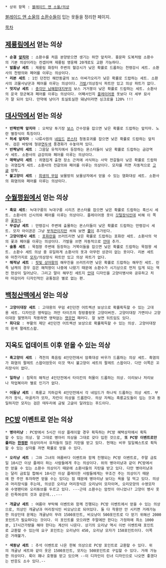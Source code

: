  * 상위 항목 : [[블레이드 앤 소울/의상]]

[[블레이드 앤 소울]]의 [[소환수]]들이 입는 옷들을 정리한 페이지.

[[목차]]

== [[제룡림]]에서 얻는 의상 ==
 * '''순결 [[앞치마]]''' : 소환수를 처음 분양받으면 생기는 하얀 앞치마. 홍문파 도복처럼 소환수의 기본 의상이라는 컨셉이며 제룡림 영웅패 20개로도 교환 가능하다.
 * '''발톱냥 세트''' : 제룡림 화장터 주변의 혈강시가 낮은 확률로 드롭하는 천령강시 세트. 소환사의 천령의와 페어를 이루는 의상이다.
 * '''리본 세트''' : 1인 던전인 해안동굴의 보스 아싸가오리가 낮은 확률로 드랍하는 세트. 소환사의 괴물사냥꾼과 페어를 이루는 의상이다. [[가발]]/의상장식 파트만 있고 의상 파트가 없다.
 * '''멋지냥 세트''' : [[충각단 남해함대지부]]의 보스 거거붕이 낮은 확률로 드랍하는 세트. 소환사의 운국 장군복과 페어를 이루는 의상이다. 어째서인지 [[플레이어]]용 옷보다 더 세부 묘사가 잘 되어 있다. 만약에 냥이가 토실토실한 돼냥이라면 싱크로율 120% !!!

== [[대사막]]에서 얻는 의상 ==
 * '''반짝반짝 앞치마''' : 오락당 투기장 [[보스]] 간수장을 잡으면 낮은 확률로 드랍하는 앞치마. 노란 별장식이 특징이다.
 * '''허세 앞치마''' : 나류사원의 [[네임드]] [[몬스터]] 청동호귀를 잡으면 낮은 확률로 드랍하는 앞치마. 검은 바탕에 형광[[연두색]] 풍경화가 수놓아져 있다.
 * '''반짝냥이 세트''' : 그믐달 유적지에서 등장하는 몬스터들이 낮은 확률로 드랍하는 금강역사 세트. 소환사의 금강의와 페어를 이루는 의상이다.
 * '''매력냥이 세트''' : 귀염집게 출현 장소 근처에 서식하는 사막 전갈들이 낮은 확률로 드랍하는 귀염집게 세트. 소환사의 전갈의와 페어를 이루는 의상이다. 모자를 끼면 자동적으로 [[고글]] 장착.
 * '''불고양이 세트''' : [[희생의 무덤]] 보물방의 보물상자에서 얻을 수 있는 염화대성 세트. 소환사의 화염의와 페어를 이루는 의상이다.

== [[수월평원]]에서 얻는 의상 ==
 * '''흑묘 세트''': 늑대구릉의 늑대구릉 시리즈 몬스터를 잡으면 낮은 확률로 드랍하는 흑신시 세트. 소환사의 신시의와 페어를 이루는 의상이다. 플레이어용 옷이 [[깃털]]장식인데 비해 이 쪽은 [[꽃]]장식.
 * '''무섭냥 세트''' : 만령강시 주변에 출몰하는 몬스터들이 낮은 확률로 드랍하는 만령강시 세트. 모자 아이콘은 그냥 [[부적]]끈이지만 씌워 보면 [[뿔]]이 추가된다.
 * '''고양이병사 세트''' : [[포화란]]을 쓰러뜨리면 낮은 확률로 드랍하는 포화란 세트. 소환사의 악의 꽃과 페어를 이루는 의상이다. 가발을 쓰면 자동적으로 [[안대]] 추가.
 * '''술통 세트''' : 묵점왕 주변에 등장하는 거북이들을 잡으면 낮은 확률로 드랍하는 묵점왕 세트. 소환수 세트 의상 중 유일하게 소환사의 옷과 아무런 상관이 없는 옷이다. 리본 세트와 마찬가지로 [[모자]]/의상장식 파트만 있고 의상 파트가 없다.
 * '''해적냥 세트''' : [[핏빛 상어항]]의 해무진을 쓰러뜨리면 낮은 확률로 드랍하는 해무진 세트. 린족 남캐의 경우 검은 해적왕이 나중에 나왔기 때문에 소환수가 시기상으로 먼저 입게 되는 역전 현상이 일어났다. 그리고 말이 해무진 세트지 [[안대]] 디자인을 고양이병사와 공유하고 치마 마감이라 디자인적인 공통점은 별로 없는 편.

== [[백청산맥]]에서 얻는 의상 ==
 * '''고양이대장 세트''' : 고대용의 무덤 4인던전 어트렉션 보상으로 확률획득할 수 있는 고대용 세트. 디자인은 영락없는 까만 타이즈의 청랑홍랑옷 고양이버전. 고양이대장 가면이나 고양이대장 헬멧까지 착용하면 영락없는 [[캣우먼]] 패러디. 잘 보면 뒤트임도 있다.
 * '''희다묘''' : 부활의 제단 4인던전 어트렉션 보상으로 확률획득할 수 있는 의상. 고양이대장의 흰색 팔레트스왑.

== 지옥도 업데이트 이후 얻을 수 있는 의상 ==
 * '''흑고양이 세트''' : 격전의 흑음림 4인던전에서 암흑대성 바우가 드롭하는 의상 세트. 흑염의가 화염의 팔레트 스왑이었듯이 이것 역시 불고양이 세트의 팔레트 스왑이다. 다만 이쪽은 꼬리장식이 없다.

 * '''일하냥''' : 침묵의 해적선 4인던전에서 타이칸의 허물이 드롭하는 의상. 이리보나 저리보나 작업복이라 별로 인기가 없다.

 * '''어둠냥 세트''' : 흑룡교 지하감옥 4인던전에서 각 네임드가 하나씩 드롭하는 의상 세트. 부카가 장식, 마골카가 모자, 자칸이 의상을 드롭한다. 의상 자체는 흑룡교도들이 입는 것과 동일하지만 모자는 검은 테두리에 금빛 고글이 달려있는 후드이다.

== [[PC방]] 이벤트로 얻는 의상 ==
 * '''병아리냥''' : PC방에서 5시간 이상 플레이할 경우 획득하는 PC방 혜택상자에서 획득할 수 있는 의상. 말 그대로 병아리 의상을 그대로 갖다 입힌 것으로, '''또 PC방 이벤트로만 풀리는 [[한정판]]''' 의상이라서 유저들의 많은 지탄을 받고 있다. 현재는 비무 일일퀘스트로 획득할 수 있는 상자를 까면 확률로 얻을 수 있다.

 * '''오리냥 세트''' : 그와 그녀의 여름바다 이벤트와 함께 진행되는 PC방 이벤트로, 주말 금토일 10시간 이상 플레이 하는 사람들에게 주는 의상이다. 위의 병아리냥과 같이 PC방에서만 얻을 수 있는 소환수 의상이기 때문에 소환사들의 지탄을 받고 있다. 다만 병아리냥과는 달리 금토일 합해서 10시간 이상 플레이한 사람들에게는 무조건 주는 의상이기 때문에 한 주만 투자하면 얻을 수는 있다는 점 때문에 병아리냥 보다는 욕을 덜 먹고 있다. 의상과 머리장식을 주는데, 의상은 오리냥 머리장식은 오리냥이 모자이며, 오리모양의 수영모자와 수영팬티와 오리튜브를 두르고 있다. ---근데 소환수는 암컷이 아니었나? 고양이 병사 옷은 린족여성의 것과 같은데...---

 * '''개굴냥 세트''' : 여름아 부탁해 이벤트와 함께 진행되는 PC방 이벤트에서 얻을 수 있는 의상으로, 의상인 개굴냥과 머리장식인 비오냥으로 되어있다. 둘 다 착용만 안 시키면 거래가능한 의상인데 문제는 개굴냥이 무려 1500포인트, 비오냥이 500포인트로 다 얻기 위해선 2000포인트가 필요하다는 것이다. 이 포인트를 모으려면 주말에만 한다는 가정하에 최소 1000분, 17시간가량을 해야 한다는 계산이 나온다. 상기의 오리냥 역시 이번 이벤트때 포인트로 교환할 수 있는데 요구 포인트는 오리냥이 450, 오리냥 모자가 150포인트이다. 이쪽은 거래불가.

 * '''색동냥 세트''' : 추석 이벤트로 나온 한복 의상으로 PC방 포인트로 교환할 수 있다. 위의 개굴냥 세트와 같이 옷은 1500포인트, 모자는 500포인트로 구입할 수 있다. 거래 가능한 의상이다. 룩이 꽤나 호평을 받고 있으며 --이 디자인이 린녀 디자인으로 나오면 좋겠다는 반응도 소수 있다.--
